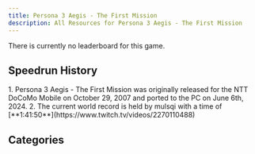```yaml
---
title: Persona 3 Aegis - The First Mission
description: All Resources for Persona 3 Aegis - The First Mission
---
```



<DocsHero 
    content="Persona 3 Aegis - The First Mission is a Persona 3 spin-off action RPG focusing on Aegis. "
    srcUrl={cover}
    alt="Persona 3 Aegis - The First Mission Cover"
/>

<Card title='Leaderboard'>There is currently no leaderboard for this game.</Card>

## Speedrun History
<Steps>
1. Persona 3 Aegis - The First Mission was originally released for the NTT DoCoMo Mobile on October 29, 2007 and ported to the PC on June 6th, 2024.
2. The current world record is held by mulsqi with a time of [**1:41:50**](https://www.twitch.tv/videos/2270110488)
</Steps>

## Categories
<CardGrid>
    <Card title="Any%"></Card>
</CardGrid>